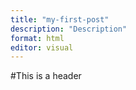 ```yaml
---
title: "my-first-post"
description: "Description"
format: html
editor: visual
---
```


#This is a header